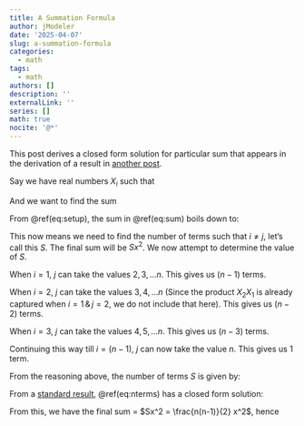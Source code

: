 ```yaml
---
title: A Summation Formula
author: jModeler
date: '2025-04-07'
slug: a-summation-formula
categories:
  - math
tags:
  - math
authors: []
description: ''
externalLink: ''
series: []
math: true
nocite: '@*'
---
```


This post derives a closed form solution for particular sum that appears in the derivation of a result in [another post](https://jmodeler.github.io/posts/distribution-sample-mean/).

Say we have real numbers $X_i$ such that 
\begin{align}
X_i = x \,\, \forall i (\#eq:setup) 
\end{align}

And we want to find the sum 
\begin{align}
\mathop{\sum\sum}_{\substack{i \ne j}} X_i X_j  \,\,\,\, i,j \in {1, 2, \dots , n} (\#eq:sum) 
\end{align}

From \@ref(eq:setup), the sum in \@ref(eq:sum) boils down to:
\begin{align}
\mathop{\sum\sum}_{\substack{i \ne j}} x^2 (\#eq:sum2) 
\end{align}

This now means we need to find the number of terms such that $i \ne j$, let's call this $S$. The final sum will be $Sx^2$. We now attempt to determine the value of $S$.

When $i = 1$, $j$ can take the values $2, 3, \dots n$. This gives us $(n-1)$ terms. 

When $i = 2$, $j$ can take the values $3, 4, \dots n$ (Since the product $X_2X_1$ is already captured when $i =1 \,\&\, j = 2$, we do not include that here). This gives us $(n-2)$ terms.

When $i = 3$, $j$ can take the values $4, 5, \dots n$. This gives us $(n-3)$ terms.

Continuing this way till $i= (n-1)$, $j$ can now take the value $n$. This gives us 1 term. 

From the reasoning above, the number of terms $S$ is given by:

\begin{align}
S = (n-1) + (n-2) + (n-3) + \dots + 1 (\#eq:nterms)
\end{align}

From a [standard result](https://en.wikipedia.org/wiki/Summation#Powers_and_logarithm_of_arithmetic_progressions), \@ref(eq:nterms) has a closed form solution:

\begin{align}
S = \frac{n(n-1)}{2} (\#eq:ntermsvalue)
\end{align}

From this, we have the final sum = $Sx^2 = \frac{n(n-1)}{2} x^2$, hence

\begin{align}
\mathop{\sum\sum}_{\substack{i \ne j}} X_i X_j = \frac{n(n-1)}{2} x^2  \,\,\,\, i,j \in {1, 2, \dots , n} \,\,\,\, \& \,\,\,\, X_i = x \,\, \forall i  \nonumber
\end{align}